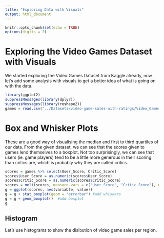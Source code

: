```yaml
---
title: "Exploring Data with Visuals"
output: html_document
---
```


```r
knitr::opts_chunk$set(echo = TRUE)
options(digits = 2)
```

# Exploring the Video Games Dataset with Visuals

We started exploring the Video Games Dataset from Kaggle already, now let's add some analysis with visuals to get a better idea of what is going on with the data.

```r
library(ggplot2)
suppressMessages(library(dplyr))
suppressMessages(library(reshape2))
games = read.csv("../Datasets/video-game-sales-with-ratings/Video_Games_Sales_as_at_22_Dec_2016.csv", header=TRUE, na.strings = "")
```

# Box and Whisker Plots

These are a good way of visualising the median and first to third quartiles of our data. From the given dataset, we can see that the scores given to games lend themselves to a boxplot. Not too surprisingly, we can see that users (ie. game players) tend to be a little more generous in their scoring than critics are, which is probably why they are called critics.

```r
scores = games %>% select(User_Score, Critic_Score)
scores$User_Score = as.numeric(scores$User_Score)
scores$Critic_Score = as.numeric(scores$Critic_Score)
scores = melt(scores, measure.vars = c("User_Score", "Critic_Score"), na.rm = TRUE) #melt to get variables right for boxplot
g = ggplot(scores, aes(variable, value))
g = g + stat_boxplot(geom = "errorbar") #add whiskers
g = g + geom_boxplot()  #add boxplot
g
```

## Histogram

Let's use histograms to show the disibution of video game sales per region.

```r

```